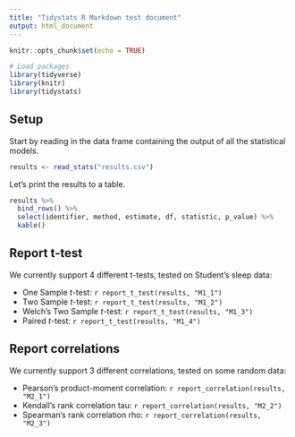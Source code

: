 ```yaml
---
title: "Tidystats R Markdown test document"
output: html_document
---
```


```r
knitr::opts_chunk$set(echo = TRUE)

# Load packages
library(tidyverse)
library(knitr)
library(tidystats)
```

## Setup

Start by reading in the data frame containing the output of all the statistical models.

```r
results <- read_stats("results.csv")
```

Let's print the results to a table.

```r
results %>%
  bind_rows() %>%
  select(identifier, method, estimate, df, statistic, p_value) %>%
  kable()
```

## Report t-test

We currently support 4 different t-tests, tested on Student's sleep data:

- One Sample *t*-test: `r report_t_test(results, "M1_1")`
- Two Sample *t*-test: `r report_t_test(results, "M1_2")`
- Welch's Two Sample *t*-test: `r report_t_test(results, "M1_3")`
- Paired *t*-test: `r report_t_test(results, "M1_4")`

## Report correlations

We currently support 3 different correlations, tested on some random data:

- Pearson's product-moment correlation: `r report_correlation(results, "M2_1")`
- Kendall's rank correlation tau: `r report_correlation(results, "M2_2")`
- Spearman's rank correlation rho: `r report_correlation(results, "M2_3")`